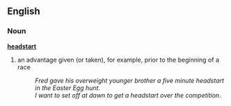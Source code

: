 ==English==
===Noun===
'''[[head]][[start]]''' 
#an advantage given (or taken), for example, prior to the beginning of a race
#:''Fred gave his overweight younger brother a five minute headstart in the Easter Egg hunt.''
#:''I want to set off at dawn to get a headstart over the competition.''